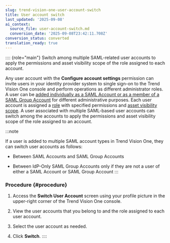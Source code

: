 ```yaml
---
slug: trend-vision-one-user-account-switch
title: User account switch
last_updated: '2025-09-08'
ai_context:
  source_file: user-account-switch.md
  conversion_date: '2025-09-08T23:42:11.708Z'
conversion_status: converted
translation_ready: true
---
```


:::: {role="main"}
Switch among multiple SAML-related user accounts to apply the permissions and asset visibility scope of the role assigned to each account.

Any user account with the **Configure account settings** permission can invite users in your identity provider system to single sign-on to the Trend Vision One console and perform operations as different administrator roles. A user can be [added individually as a SAML Account or as a member of a SAML Group Account](configure-vision-accounts.mdx) for different administrative purposes. Each user account is assigned a [role](user-roles-foundation-services.mdx) with specified permissions and [asset visibility scope](asset-visibility-management.mdx). A user associated with multiple SAML-based user accounts can switch among the accounts to apply the permissions and asset visibility scope of the role assigned to an account.

:::note

If a user is added to multiple SAML account types in Trend Vision One, they can switch user accounts as follows:

- Between SAML Accounts and SAML Group Accounts

- Between IdP-Only SAML Group Accounts only if they are not a user of either a SAML Account or SAML Group Account
:::

### Procedure {#procedure}

1.  Access the **Switch User Account** screen using your profile picture in the upper-right corner of the Trend Vision One console.

2.  View the user accounts that you belong to and the role assigned to each user account.

3.  Select the user account as needed.

4.  Click **Switch**.
::::
